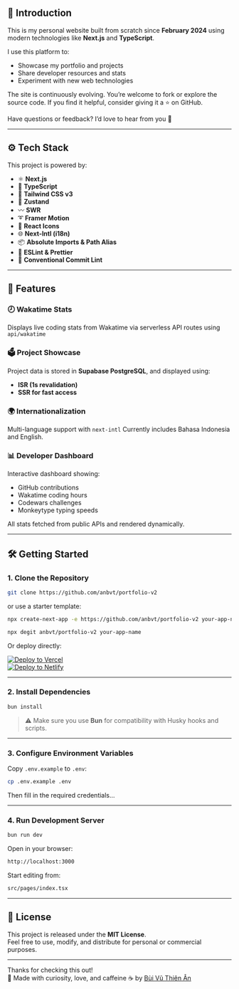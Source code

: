 ## 📘 Introduction

This is my personal website built from scratch since **February 2024** using modern technologies like **Next.js** and **TypeScript**.

I use this platform to:

- Showcase my portfolio and projects
- Share developer resources and stats
- Experiment with new web technologies

The site is continuously evolving. You’re welcome to fork or explore the source code. If you find it helpful, consider giving it a ⭐ on GitHub.

Have questions or feedback? I’d love to hear from you 🙌

---

## ⚙️ Tech Stack

This project is powered by:

- ⚛️ **Next.js**
- 🔰 **TypeScript**
- 💠 **Tailwind CSS v3**
- 🦫 **Zustand**
- 〰️ **SWR**
- ➰ **Framer Motion**
- 💢 **React Icons**
- 🌐 **Next-Intl (i18n)**
- 📦 **Absolute Imports & Path Alias**
- 📏 **ESLint & Prettier**
- 📌 **Conventional Commit Lint**

---

## 🚀 Features

### 🕗 Wakatime Stats

Displays live coding stats from Wakatime via serverless API routes using `api/wakatime`

### 🗳 Project Showcase

Project data is stored in **Supabase PostgreSQL**, and displayed using:

- **ISR (1s revalidation)**
- **SSR for fast access**

### 🌍 Internationalization

Multi-language support with `next-intl`
Currently includes Bahasa Indonesia and English.

### 📊 Developer Dashboard

Interactive dashboard showing:

- GitHub contributions
- Wakatime coding hours
- Codewars challenges
- Monkeytype typing speeds

All stats fetched from public APIs and rendered dynamically.

---

## 🛠 Getting Started

### 1. Clone the Repository

```bash
git clone https://github.com/anbvt/portfolio-v2
```

or use a starter template:

```bash
npx create-next-app -e https://github.com/anbvt/portfolio-v2 your-app-name
```

```bash
npx degit anbvt/portfolio-v2 your-app-name
```

Or deploy directly:

[![Deploy to Vercel](https://vercel.com/button)](https://vercel.com/new/git/external?repository-url=https://github.com/anbvt/portfolio-v2)  
[![Deploy to Netlify](https://www.netlify.com/img/deploy/button.svg)](https://app.netlify.com/start/deploy?repository=https://github.com/anbvt/portfolio-v2)

---

### 2. Install Dependencies

```bash
bun install
```

> ⚠️ Make sure you use **Bun** for compatibility with Husky hooks and scripts.

---

### 3. Configure Environment Variables

Copy `.env.example` to `.env`:

```bash
cp .env.example .env
```

Then fill in the required credentials...

---

### 4. Run Development Server

```bash
bun run dev
```

Open in your browser:

```txt
http://localhost:3000
```

Start editing from:

```txt
src/pages/index.tsx
```

---

## 📄 License

This project is released under the **MIT License**.  
Feel free to use, modify, and distribute for personal or commercial purposes.

---

Thanks for checking this out!  
🧠 Made with curiosity, love, and caffeine ☕ by [Bùi Vũ Thiên Ân](https://buivuthienan.id.vn)
